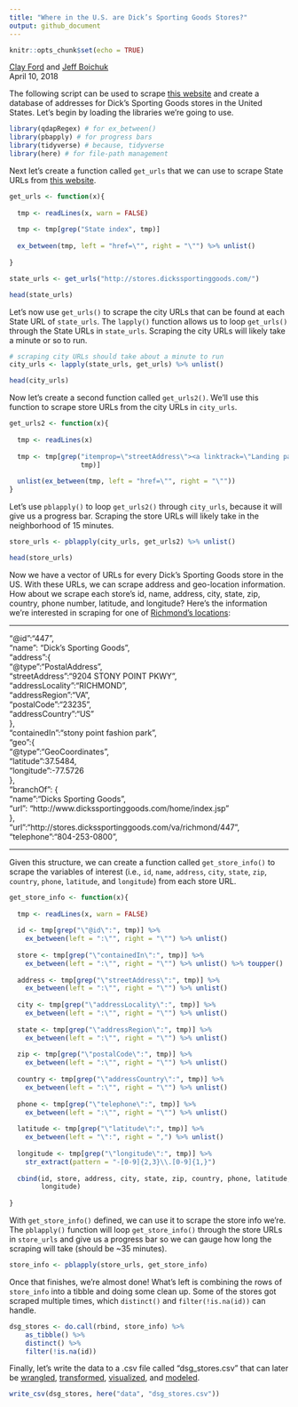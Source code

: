 ```yaml
---
title: "Where in the U.S. are Dick’s Sporting Goods Stores?"
output: github_document
---
```


```r
knitr::opts_chunk$set(echo = TRUE)
```

[Clay Ford][clayford] and [Jeff Boichuk][jeffboichuk] <br />
April 10, 2018

The following script can be used to scrape [this website][dsg stores] and create
a database of addresses for Dick's Sporting Goods stores in the United States.
Let's begin by loading the libraries we're going to use.

```r
library(qdapRegex) # for ex_between()
library(pbapply) # for progress bars
library(tidyverse) # because, tidyverse
library(here) # for file-path management
```

Next let's create a function called `get_urls` that we can use to scrape State
URLs from [this website][dsg stores].

```r
get_urls <- function(x){
  
  tmp <- readLines(x, warn = FALSE)
  
  tmp <- tmp[grep("State index", tmp)]
  
  ex_between(tmp, left = "href=\"", right = "\"") %>% unlist()
  
}

state_urls <- get_urls("http://stores.dickssportinggoods.com/")

head(state_urls)

```

Let's now use `get_urls()` to scrape the city URLs that can be found at each
State URL of `state_urls`. The `lapply()` function allows us to loop
`get_urls()` through the State URLs in `state_urls`. Scraping the city URLs
will likely take a minute or so to run.

```r
# scraping city URLs should take about a minute to run
city_urls <- lapply(state_urls, get_urls) %>% unlist()

head(city_urls)
```

Now let's create a second function called `get_urls2()`. We'll use this
function to scrape store URLs from the city URLs in `city_urls`.

```r
get_urls2 <- function(x){
  
  tmp <- readLines(x)
  
  tmp <- tmp[grep("itemprop=\"streetAddress\"><a linktrack=\"Landing page\"", 
                  tmp)]
  
  unlist(ex_between(tmp, left = "href=\"", right = "\""))
}
```

Let's use `pblapply()` to loop `get_urls2()` through `city_urls`, because it
will give us a progress bar. Scraping the store URLs will likely take in the
neighborhood of 15 minutes.

```r
store_urls <- pblapply(city_urls, get_urls2) %>% unlist()

head(store_urls)
```

Now we have a vector of URLs for every Dick's Sporting Goods store in the US.
With these URLs, we can scrape address and geo-location information. How about
we scrape each store's id, name, address, city, state, zip, country, phone
number, latitude, and longitude? Here's the information we're interested in
scraping for one of [Richmond's locations][richmond]:

---

"@id":"447",  <br />
"name": "Dick's Sporting Goods",  <br />
"address":{  <br />
  "@type":"PostalAddress",  <br />
  "streetAddress":"9204 STONY POINT PKWY",  <br />
  "addressLocality":"RICHMOND",  <br />
  "addressRegion":"VA",  <br />
  "postalCode":"23235",   <br />
  "addressCountry":"US"   <br />
},  <br />
"containedIn":"stony point fashion park",  <br />
"geo":{  <br />
  "@type":"GeoCoordinates",  <br />
  "latitude":37.5484,  <br />
  "longitude":-77.5726  <br />
},  <br />
"branchOf": {  <br />
  "name":"Dicks Sporting Goods",  <br />
  "url": "http://www.dickssportinggoods.com/home/index.jsp"  <br />
},  <br />
"url":"http://stores.dickssportinggoods.com/va/richmond/447",  <br />
"telephone":"804-253-0800",  <br />

---

Given this structure, we can create a function called `get_store_info()` to
scrape the variables of interest (i.e., `id`, `name`, `address`, `city`,
`state`, `zip`, `country`, `phone`, `latitude`, and `longitude`) from each store
URL.

```r
get_store_info <- function(x){
  
  tmp <- readLines(x, warn = FALSE)
  
  id <- tmp[grep("\"@id\":", tmp)] %>% 
    ex_between(left = ":\"", right = "\"") %>% unlist()
  
  store <- tmp[grep("\"containedIn\":", tmp)] %>% 
    ex_between(left = ":\"", right = "\"") %>% unlist() %>% toupper()
  
  address <- tmp[grep("\"streetAddress\":", tmp)] %>% 
    ex_between(left = ":\"", right = "\"") %>% unlist()
  
  city <- tmp[grep("\"addressLocality\":", tmp)] %>% 
    ex_between(left = ":\"", right = "\"") %>% unlist()
  
  state <- tmp[grep("\"addressRegion\":", tmp)] %>% 
    ex_between(left = ":\"", right = "\"") %>% unlist()
  
  zip <- tmp[grep("\"postalCode\":", tmp)] %>% 
    ex_between(left = ":\"", right = "\"") %>% unlist()
  
  country <- tmp[grep("\"addressCountry\":", tmp)] %>% 
    ex_between(left = ":\"", right = "\"") %>% unlist()
  
  phone <- tmp[grep("\"telephone\":", tmp)] %>% 
    ex_between(left = ":\"", right = "\"") %>% unlist()
  
  latitude <- tmp[grep("\"latitude\":", tmp)] %>% 
    ex_between(left = "\":", right = ",") %>% unlist()
  
  longitude <- tmp[grep("\"longitude\":", tmp)] %>% 
    str_extract(pattern = "-[0-9]{2,3}\\.[0-9]{1,}")
  
  cbind(id, store, address, city, state, zip, country, phone, latitude, 
        longitude)
  
}
```

With `get_store_info()` defined, we can use it to scrape the store info we're.
The `pblapply()` function will loop `get_store_info()` through the store URLs in
`store_urls` and give us a progress bar so we can gauge how long the scraping
will take (should be ~35 minutes).

```r
store_info <- pblapply(store_urls, get_store_info)
```

Once that finishes, we're almost done! What's left is combining the rows of
`store_info` into a tibble and doing some clean up. Some of the stores got
scraped multiple times, which `distinct()` and `filter(!is.na(id))` can handle.

```r
dsg_stores <- do.call(rbind, store_info) %>% 
    as_tibble() %>% 
    distinct() %>% 
    filter(!is.na(id))
```

Finally, let's write the data to a .csv file called "dsg_stores.csv" that can
later be [wrangled][G&W 2017, 9], [transformed][G&W 2017, 5], [visualized][G&W
2017, 3], and [modeled][G&W 2017, 23].

```r
write_csv(dsg_stores, here("data", "dsg_stores.csv"))
```

[clayford]: https://github.com/clayford
[dsg stores]: https://stores.dickssportinggoods.com/
[G&W 2017, 3]: http://r4ds.had.co.nz/data-visualisation.html
[G&W 2017, 5]: http://r4ds.had.co.nz/transform.html
[G&W 2017, 9]: http://r4ds.had.co.nz/wrangle-intro.html
[G&W 2017, 23]: http://r4ds.had.co.nz/model-basics.html
[jeffboichuk]: https://github.com/jeffboichuk
[richmond]: http://stores.dickssportinggoods.com/va/richmond/